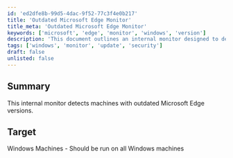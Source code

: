 ```yaml
---
id: 'ed2dfe8b-99d5-4dac-9f52-77c3f4e0b217'
title: 'Outdated Microsoft Edge Monitor'
title_meta: 'Outdated Microsoft Edge Monitor'
keywords: ['microsoft', 'edge', 'monitor', 'windows', 'version']
description: 'This document outlines an internal monitor designed to detect machines running outdated versions of Microsoft Edge. It is intended for use on all Windows machines to ensure that users are utilizing the latest browser updates for security and performance.'
tags: ['windows', 'monitor', 'update', 'security']
draft: false
unlisted: false
---
```

## Summary

This internal monitor detects machines with outdated Microsoft Edge versions.

## Target

Windows Machines - Should be run on all Windows machines













